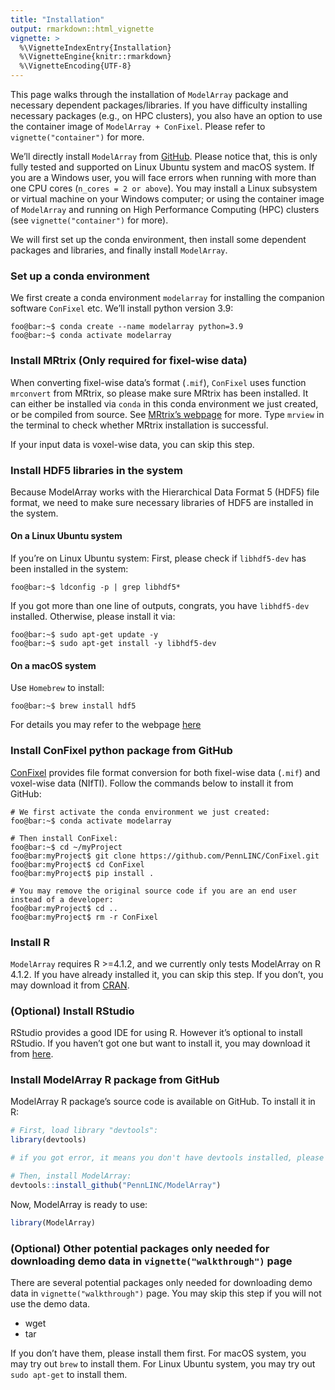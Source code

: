 ```yaml
---
title: "Installation"
output: rmarkdown::html_vignette
vignette: >
  %\VignetteIndexEntry{Installation}
  %\VignetteEngine{knitr::rmarkdown}
  %\VignetteEncoding{UTF-8}
---
```


This page walks through the installation of `ModelArray` package and necessary dependent packages/libraries. If you have difficulty installing necessary packages (e.g., on HPC clusters), you also have an option to use the container image of `ModelArray + ConFixel`. Please refer to `vignette("container")` for more.

We'll directly install `ModelArray` from [GitHub](https://github.com/PennLINC/ModelArray). Please notice that, this is only fully tested and supported on Linux Ubuntu system and macOS system. If you are a Windows user, you will face errors when running with more than one CPU cores (`n_cores = 2 or above`). You may install a Linux subsystem or virtual machine on your Windows computer; or using the container image of `ModelArray` and running on High Performance Computing (HPC) clusters (see `vignette("container")` for more).

We will first set up the conda environment, then install some dependent packages and libraries, and finally install `ModelArray`.

### Set up a conda environment

We first create a conda environment `modelarray` for installing the companion software `ConFixel` etc. We'll install python version 3.9:

``` .console
foo@bar:~$ conda create --name modelarray python=3.9
foo@bar:~$ conda activate modelarray
```

### Install MRtrix (Only required for fixel-wise data)

When converting fixel-wise data's format (`.mif`), `ConFixel` uses function `mrconvert` from MRtrix, so please make sure MRtrix has been installed. It can either be installed via `conda` in this conda environment we just created, or be compiled from source. See [MRtrix's webpage](https://www.mrtrix.org/download/) for more. Type `mrview` in the terminal to check whether MRtrix installation is successful.

If your input data is voxel-wise data, you can skip this step.

### Install HDF5 libraries in the system

Because ModelArray works with the Hierarchical Data Format 5 (HDF5) file format, we need to make sure necessary libraries of HDF5 are installed in the system.

#### On a Linux Ubuntu system

If you're on Linux Ubuntu system: First, please check if `libhdf5-dev` has been installed in the system:

``` .console
foo@bar:~$ ldconfig -p | grep libhdf5*
```

If you got more than one line of outputs, congrats, you have `libhdf5-dev` installed. Otherwise, please install it via:

``` .console
foo@bar:~$ sudo apt-get update -y
foo@bar:~$ sudo apt-get install -y libhdf5-dev
```

#### On a macOS system

Use `Homebrew` to install:

``` .console
foo@bar:~$ brew install hdf5
```

For details you may refer to the webpage [here](https://formulae.brew.sh/formula/hdf5)

### Install ConFixel python package from GitHub
[ConFixel](https://github.com/PennLINC/ConFixel) provides file format conversion for both fixel-wise data (`.mif`) and voxel-wise data (NIfTI). Follow the commands below to install it from GitHub: 

``` .console
# We first activate the conda environment we just created:
foo@bar:~$ conda activate modelarray  

# Then install ConFixel:
foo@bar:~$ cd ~/myProject
foo@bar:myProject$ git clone https://github.com/PennLINC/ConFixel.git
foo@bar:myProject$ cd ConFixel
foo@bar:myProject$ pip install .

# You may remove the original source code if you are an end user instead of a developer:
foo@bar:myProject$ cd ..
foo@bar:myProject$ rm -r ConFixel
```


### Install R

`ModelArray` requires R >=4.1.2, and we currently only tests ModelArray on R 4.1.2. If you have already installed it, you can skip this step. If you don't, you may download it from [CRAN](https://cran.r-project.org/).

### (Optional) Install RStudio

RStudio provides a good IDE for using R. However it's optional to install RStudio. If you haven't got one but want to install it, you may download it from [here](https://www.rstudio.com/products/rstudio/download/).

### Install ModelArray R package from GitHub

ModelArray R package's source code is available on GitHub. To install it in R:
```r
# First, load library "devtools":
library(devtools)

# if you got error, it means you don't have devtools installed, please install it by: install.packages("devtools")

# Then, install ModelArray:
devtools::install_github("PennLINC/ModelArray")
```

Now, ModelArray is ready to use:
```r
library(ModelArray)
```

### (Optional) Other potential packages only needed for downloading demo data in `vignette("walkthrough")` page
There are several potential packages only needed for downloading demo data in `vignette("walkthrough")` page. You may skip this step if you will not use the demo data.

* wget
* tar

If you don't have them, please install them first. For macOS system, you may try out `brew` to install them. For Linux Ubuntu system, you may try out `sudo apt-get` to install them.
